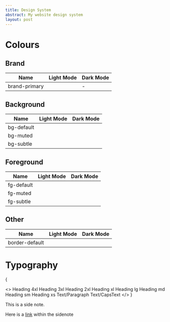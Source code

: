 ```yaml
---
title: Design System
abstract: My website design system
layout: post
---
```


# Colours

## Brand

| Name          | Light Mode              | Dark Mode |
| ------------- | ----------------------- | --------- |
| brand-primary | <Swatch col="#ffca1e"/> | -         |

## Background

| Name       | Light Mode              | Dark Mode               |
| ---------- | ----------------------- | ----------------------- |
| bg-default | <Swatch col="#ffffff"/> | <Swatch col="#0e1117"/> |
| bg-muted   | <Swatch col="#e7ebee"/> | <Swatch col="#343941"/> |
| bg-subtle  | <Swatch col="#f5f8fa"/> | <Swatch col="#161b22"/> |

## Foreground

| Name       | Light Mode              | Dark Mode               |
| ---------- | ----------------------- | ----------------------- |
| fg-default | <Swatch col="#24292f"/> | <Swatch col="#c9d1d9"/> |
| fg-muted   | <Swatch col="#57606a"/> | <Swatch col="#8b949e"/> |
| fg-subtle  | <Swatch col="#6e7781"/> | <Swatch col="#6e7681"/> |

## Other

| Name           | Light Mode              | Dark Mode               |
| -------------- | ----------------------- | ----------------------- |
| border-default | <Swatch col="#d0d7de"/> | <Swatch col="#30363d"/> |

# Typography

{

<>
  <Heading as="h1" size="4xl">
    Heading 4xl
  </Heading>
  <Heading as="h2" size="3xl">
    Heading 3xl
  </Heading>
  <Heading as="h2" size="2xl">
    Heading 2xl
  </Heading>
  <Heading as="h2" size="xl">
    Heading xl
  </Heading>
  <Heading as="h3" size="lg">
    Heading lg
  </Heading>
  <Heading as="h4" size="md">
    Heading md
  </Heading>
  <Heading as="h5" size="sm">
    Heading sm
  </Heading>
  <Heading as="h6" size="xs">
    Heading xs
  </Heading>
  <Text>Text/Paragraph</Text>
  <CapsText>Text/CapsText</CapsText>
</>
}

<SideNote>

This is a side note.

Here is a [link](#background) within the sidenote

</SideNote>
